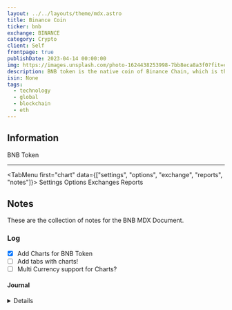 ```yaml
---
layout: ../../layouts/theme/mdx.astro
title: Binance Coin
ticker: bnb
exchange: BINANCE
category: Crypto
client: Self
frontpage: true
publishDate: 2023-04-14 00:00:00
img: https://images.unsplash.com/photo-1624438253998-7bb8eca8a3f0?fit=crop&w=1400&h=700&q=75
description: BNB token is the native coin of Binance Chain, which is the blockchain platform of Binance, the largest cryptocurrency exchange in the world. The BNB token can be used for various purposes such as paying for fees, participating in token sales, staking, lending, spending and sending crypto.
isin: None
tags:
  - technology
  - global
  - blockchain
  - eth
---
```



## Information

BNB Token

---

<TabMenu first="chart" data={["settings", "options", "exchange", "reports", "notes"]}>
  <TabData tail="block" data="chart">
    <TradingView data="BINANCE:BNBUSD" />
  </TabData>
  <TabData data="settings">Settings</TabData>
  <TabData data="options">Options</TabData>
  <TabData data="exchange">Exchanges</TabData>
  <TabData data="reports">Reports</TabData>
  <TabData data="notes">

## Notes

These are the collection of notes for the BNB MDX Document.

### Log

- [x] Add Charts for BNB Token
- [ ] Add tabs with charts!
- [ ] Multi Currency support for Charts?

#### Journal

<Details data="2023-04-14">Adding the BNB Token</Details>
</TabData>
</TabMenu>
